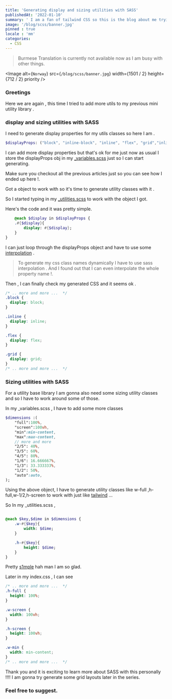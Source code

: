 ```yaml
---
title: 'Generating display and sizing utilities with SASS' 
publishedAt: '2022-01-10'
summary: ' I am a fan of tailwind CSS so this is the blog about me trying learn more about SCSS while generating some utility classes with SCSS'
image: '/blog/scss/banner.jpg'
pinned : true
locale : 'mm'	
categories:
  - CSS
---
```

> Burmese Translation is currently not available now as I am busy with other things.

<Image
  alt={`Norway`}
  src={`/blog/scss/banner.jpg`}
  width={1501 / 2}
  height={712 / 2}
  priority
/>

### Greetings 

Here we are again , this time I tried to add more utils to my previous mini utility library .

### display and sizing utilities with SASS

I need to generate display properties for my utils classes so here I am .

```sass
$displayProps: ("block", "inline-block", "inline", "flex", "grid","inline-flex", "inline-grid", "table", "inline-table","list-item", "none", "contents");
```
I can add more display properties but that's ok for me just now as usual I store the displayProps obj in my [_variables.scss](https://dev.to/riley1101/on-my-way-to-generate-css-utils-with-sass--ghn) just so I can start generating.

Make sure you checkout all the previous articles just so you can see how I ended up here !.

Got a object to work with so it's time to generate utility classes with it .

So I started typing in my [_utilities.scss](https://dev.to/riley1101/on-my-way-to-generate-css-utils-with-sass--ghn) to work with the object I got.

Here's the code and it was pretty simple.

```sass
    @each $display in $displayProps {
    .#{$display}{
        display: #{$display};
    }
}
```

I can just loop through the displayProps object and have to use some [interpolation](https://sass-lang.com/documentation/style-rules/declarations) .

>To generate my css class names dynamically I have to use sass interpolation . And I found out that I can even interpolate the whole property name !.

Then , I can finally check my generated CSS and it seems ok .

```css 
/* .. more and more ...  */
.block {
  display: block;
}

.inline {
  display: inline;
}

.flex {
  display: flex;
}

.grid {
  display: grid;
}
/* .. more and more ...  */
```

### Sizing utilities with SASS

For a utility base library I am gonna also need some sizing utility classes and so I have to work around some of those.

In my _variables.scss , I have to add some more classes 

```sass
$dimensions :(
    "full":100%,
    "screen":100vh,
    "min":min-content,
    "max":max-content,
    // more and more
    "2/5": 40%,
    "3/5": 60%,
    "4/5": 80%,
    "1/6": 16.666667%,
    "1/3": 33.333333%,
    "1/2": 50%,
    "auto":auto,
);

```
Using the above object, I have to generate utility classes like w-full ,h-full,w-1/2,h-screen to work with just like [tailwind](https://tailwindcss.com/docs/width) ...

So In my _utilities.scss ,

```sass

@each $key,$dime in $dimensions {
    .w-#{$key}{
        width: $dime;
    }

    .h-#{$key}{
        height: $dime;
    }
}

``` 
Pretty [s1mple](https://www.youtube.com/watch?v=ohUMqzlvnig) hah man I am so glad.

Later in my index.css , I can see

```css
/* .. more and more ...  */
.h-full {
  height: 100%;
}

.w-screen {
  width: 100vh;
}

.h-screen {
  height: 100vh;
}

.w-min {
  width: min-content;
}
/* .. more and more ...  */
```

Thank you and it is exciting to learn more about SASS with this personally !!!! 
I am gonna try generate some grid layouts later in the series.
### Feel free to suggest.
 
